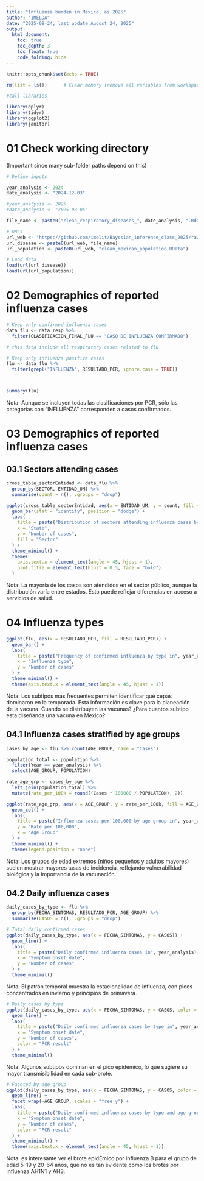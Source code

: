---
title: "Influenza burden in Mexico, as 2025"
author: "IMELDA"
date: "2025-08-24, last update August 24, 2025"
output: 
  html_document: 
    toc: true
    toc_depth: 3
    toc_float: true
    code_folding: hide
---

```{r setup, include=FALSE}
knitr::opts_chunk$set(echo = TRUE)

rm(list = ls())      # Clear memory (remove all variables from workspace)

#call libraries

library(dplyr)
library(tidyr)
library(ggplot2)
library(janitor)
```

# 01 Check working directory

(Important since many sub-folder paths depend on this)

```{r load data}
# Define inputs

year_analysis <- 2024
date_analysis <- "2024-12-03"

#year_analysis <- 2025
#date_analysis <- "2025-08-05"

file_name <- paste0("clean_respiratory_diseases_", date_analysis, ".Rdata")

# URLs
url_web <- "https://github.com/imelit/Bayesian_inference_class_2025/raw/main/data/"
url_disease <- paste0(url_web, file_name)
url_population <- paste0(url_web, "clean_mexican_population.RData")

# Load data
load(url(url_disease))
load(url(url_population))
```

# 02 Demographics of reported influenza cases

```{r clean data}
# Keep only confirmed influenza cases
data_flu <- data_resp %>%
  filter(CLASIFICACION_FINAL_FLU == "CASO DE INFLUENZA CONFIRMADO")

# this data include all respiratory cases related to flu

# Keep only influenza positive cases
flu <- data_flu %>%
  filter(grepl("INFLUENZA", RESULTADO_PCR, ignore.case = TRUE))



summary(flu)
```
Nota: Aunque se incluyen todas las clasificaciones por PCR, sólo las categorías con “INFLUENZA” corresponden a casos confirmados.

# 03 Demographics of reported influenza cases
## 03.1 Sectors attending cases
```{r medial unit acrros Mexico}
cross_table_sectorEntidad <- data_flu %>%
  group_by(SECTOR, ENTIDAD_UM) %>%
  summarise(count = n(), .groups = "drop")

ggplot(cross_table_sectorEntidad, aes(x = ENTIDAD_UM, y = count, fill = SECTOR)) +
  geom_bar(stat = "identity", position = "dodge") +
  labs(
    title = paste("Distribution of sectors attending influenza cases by state in", year_analysis),
    x = "State",
    y = "Number of cases",
    fill = "Sector"
  ) +
  theme_minimal() +
  theme(
    axis.text.x = element_text(angle = 45, hjust = 1),
    plot.title = element_text(hjust = 0.5, face = "bold")
  )
```
Nota: La mayoría de los casos son atendidos en el sector público, aunque la distribución varía entre estados. Esto puede reflejar diferencias en acceso a servicios de salud.

# 04 Influenza types

```{r cases by types}
ggplot(flu, aes(x = RESULTADO_PCR, fill = RESULTADO_PCR)) +
  geom_bar() +
  labs(
    title = paste("Frequency of confirmed influenza by type in", year_analysis),
    x = "Influenza type",
    y = "Number of cases"
  ) +
  theme_minimal() +
  theme(axis.text.x = element_text(angle = 45, hjust = 1))


```

Nota: Los subtipos más frecuentes permiten identificar qué cepas dominaron en la temporada. Esta información es clave para la planeación de la vacuna. Cuando se distribuyen las vacunas? ¿Para cuantos subtipo esta diseñanda una vacuna en Mexico?

## 04.1 Influenza cases stratified by age groups

```{r cases by age group}


cases_by_age <- flu %>% count(AGE_GROUP, name = "Cases")

population_total <- population %>%
  filter(Year == year_analysis) %>%
  select(AGE_GROUP, POPULATION)

rate_age_grp <- cases_by_age %>%
  left_join(population_total) %>%
  mutate(rate_per_100k = round((Cases * 100000 / POPULATION), 2))

ggplot(rate_age_grp, aes(x = AGE_GROUP, y = rate_per_100k, fill = AGE_GROUP)) +
  geom_col() +
  labs(
    title = paste("Influenza cases per 100,000 by age group in", year_analysis),
    y = "Rate per 100,000",
    x = "Age Group"
  ) +
  theme_minimal() +
  theme(legend.position = "none")

```
Nota: Los grupos de edad extremos (niños pequeños y adultos mayores) suelen mostrar mayores tasas de incidencia, reflejando vulnerabilidad biológica y la importancia de la vacunación.

## 04.2 Daily influenza cases

```{r daily reports}
daily_cases_by_type <- flu %>%
  group_by(FECHA_SINTOMAS, RESULTADO_PCR, AGE_GROUP) %>%
  summarise(CASOS = n(), .groups = "drop") 

# Total daily confirmed cases
ggplot(daily_cases_by_type, aes(x = FECHA_SINTOMAS, y = CASOS)) +
  geom_line() +
  labs(
    title = paste("Daily confirmed influenza cases in", year_analysis),
    x = "Symptom onset date",
    y = "Number of cases"
  ) +
  theme_minimal()

```
Nota: El patrón temporal muestra la estacionalidad de influenza, con picos concentrados en invierno y principios de primavera.

```{r daily cases by flu types}
# Daily cases by type
ggplot(daily_cases_by_type, aes(x = FECHA_SINTOMAS, y = CASOS, color = RESULTADO_PCR)) +
  geom_line() +
  labs(
    title = paste("Daily confirmed influenza cases by type in", year_analysis),
    x = "Symptom onset date",
    y = "Number of cases",
    color = "PCR result"
  ) +
  theme_minimal()
```
Nota: Algunos subtipos dominan en el pico epidémico, lo que sugiere su mayor transmisibilidad en cada sub-brote.



```{r daily cases by fly types by age group}
# Faceted by age group
ggplot(daily_cases_by_type, aes(x = FECHA_SINTOMAS, y = CASOS, color = RESULTADO_PCR)) +
  geom_line() +
  facet_wrap(~AGE_GROUP, scales = "free_y") +
  labs(
    title = paste("Daily confirmed influenza cases by type and age group in", year_analysis),
    x = "Symptom onset date",
    y = "Number of cases",
    color = "PCR result"
  ) +
  theme_minimal() +
  theme(axis.text.x = element_text(angle = 45, hjust = 1))

```
Nota: es interesante ver el brote epidÉmico por influenza B para el grupo de edad 5-19 y 20-64 años, que no es tan evidente como los brotes por influenza AH1N1 y AH3.

